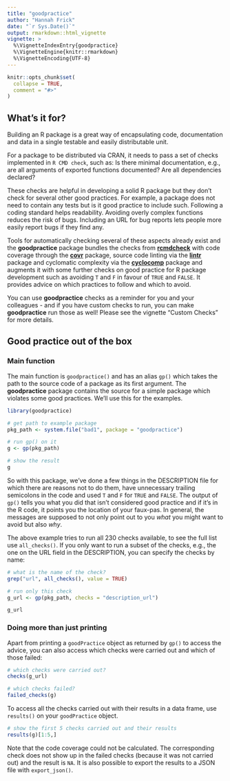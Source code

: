 ```yaml
---
title: "goodpractice"
author: "Hannah Frick"
date: "`r Sys.Date()`"
output: rmarkdown::html_vignette
vignette: >
  %\VignetteIndexEntry{goodpractice}
  %\VignetteEngine{knitr::rmarkdown}
  %\VignetteEncoding{UTF-8}
---
```


```r
knitr::opts_chunk$set(
  collapse = TRUE,
  comment = "#>"
)
```

## What's it for?

Building an R package is a great way of encapsulating code, documentation and data in a single testable and easily distributable unit.

For a package to be distributed via CRAN, it needs to pass a set of checks implemented in `R CMD check`, such as: Is there minimal documentation, e.g., are all arguments of exported functions documented? Are all dependencies declared?

These checks are helpful in developing a solid R package but they don't check for several other good practices. For example, a package does not need to contain any tests but is it good practice to include such. Following a coding standard helps readability. Avoiding overly complex functions reduces the risk of bugs. Including an URL for bug reports lets people more easily report bugs if they find any. 

Tools for automatically checking several of these aspects already exist and the **goodpractice** package bundles the checks from [**rcmdcheck**](https://cran.r-project.org/package=rcmdcheck) with code coverage through the [**covr**](https://cran.r-project.org/package=covr) package, source code linting via the [**lintr**](https://cran.r-project.org/package=lintr) package and cyclomatic complexity via the [**cyclocomp**](https://cran.r-project.org/package=cyclocomp) package and augments it with some further checks on good practice for R package development such as avoiding `T` and `F` in favour of `TRUE` and `FALSE`. It provides advice on which practices to follow and which to avoid.

You can use **goodpractice** checks as a reminder for you and your colleagues - and if you have custom checks to run, you can make **goodpractice** run those as well! Please see the vignette "Custom Checks" for more details.


## Good practice out of the box

### Main function

The main function is `goodpractice()` and has an alias `gp()` which takes the path to the source code of a package as its first argument. The **goodpractice** package contains the source for a simple package which violates some good practices. We'll use this for the examples.

```r
library(goodpractice)

# get path to example package
pkg_path <- system.file("bad1", package = "goodpractice")

# run gp() on it
g <- gp(pkg_path)

# show the result
g
```

So with this package, we've done a few things in the DESCRIPTION file for which there are reasons not to do them, have unnecessary trailing semicolons in the code and used `T` and `F` for `TRUE` and `FALSE`. The output of `gp()` tells you what you did that isn't considered good practice and if it's in the R code, it points you the location of your faux-pas. In general, the messages are supposed to not only point out to you _what_ you might want to avoid but also _why_.


The above example tries to run all 230 checks available, to see the full list use `all_checks()`. If you only want to run a subset of the checks, e.g., the one on the URL field in the DESCRIPTION, you can specify the checks by name:

```r
# what is the name of the check?
grep("url", all_checks(), value = TRUE)

# run only this check
g_url <- gp(pkg_path, checks = "description_url")

g_url
```

### Doing more than just printing

Apart from printing a `goodPractice` object as returned by `gp()` to access the advice, you can also access which checks were carried out and which of those failed:

```r
# which checks were carried out?
checks(g_url)

# which checks failed?
failed_checks(g)
```

To access all the checks carried out with their results in a data frame, use `results()` on your `goodPractice` object.

```r
# show the first 5 checks carried out and their results
results(g)[1:5,]
```

Note that the code coverage could not be calculated. The corresponding check does not show up in the failed checks (because it was not carried out) and the result is `NA`. It is also possible to export the results to a JSON file with `export_json()`.
